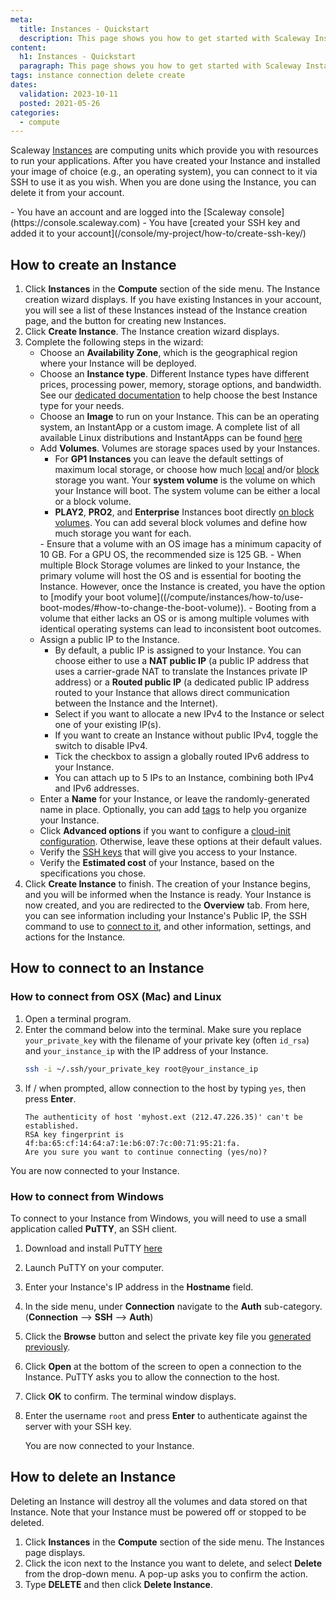 ```yaml
---
meta:
  title: Instances - Quickstart
  description: This page shows you how to get started with Scaleway Instances.
content:
  h1: Instances - Quickstart
  paragraph: This page shows you how to get started with Scaleway Instances.
tags: instance connection delete create 
dates:
  validation: 2023-10-11
  posted: 2021-05-26
categories:
  - compute
---
```


Scaleway [Instances](/compute/instances/concepts/#instance) are computing units which provide you with resources to run your applications. After you have created your Instance and installed your image of choice (e.g., an operating system), you can connect to it via SSH to use it as you wish. When you are done using the Instance, you can delete it from your account.

<Macro id="iam-requirements" />

<Message type="requirement">
  - You have an account and are logged into the [Scaleway console](https://console.scaleway.com)
  - You have [created your SSH key and added it to your account](/console/my-project/how-to/create-ssh-key/)
</Message>

## How to create an Instance

1. Click **Instances** in the **Compute** section of the side menu. The Instance creation wizard displays.
    <Message type="note">
      If you have existing Instances in your account, you will see a list of
      these Instances instead of the Instance creation page, and the <Icon name="plus" />
      button for creating new Instances.
    </Message>
2. Click **Create Instance**. The Instance creation wizard displays.
3. Complete the following steps in the wizard: 
    - Choose an **Availability Zone**, which is the geographical region where your Instance will be deployed.
    - Choose an **Instance type**. Different Instance types have different prices, processing power, memory, storage options, and bandwidth. See our [dedicated documentation](/compute/instances/reference-content/choosing-instance-type/) to help choose the best Instance type for your needs.
    - Choose an **Image** to run on your Instance. This can be an operating system, an InstantApp or a custom image. A complete list of all available Linux distributions and InstantApps can be found [here](https://www.scaleway.com/en/imagehub/)
    - Add **Volumes**. Volumes are storage spaces used by your Instances. 
      - For **GP1 Instances** you can leave the default settings of maximum local storage, or choose how much [local](/compute/instances/concepts/#local-volumes) and/or [block](/compute/instances/concepts/#block-volumes) storage you want. Your **system volume** is the volume on which your Instance will boot. The system volume can be either a local or a block volume.
      - **PLAY2**, **PRO2**, and **Enterprise** Instances boot directly [on block volumes](/compute/instances/concepts/#boot-on-block). You can add several block volumes and define how much storage you want for each. 
      <Message type="important">
        - Ensure that a volume with an OS image has a minimum capacity of 10 GB. For a GPU OS, the recommended size is 125 GB.
        - When multiple Block Storage volumes are linked to your Instance, the primary volume will host the OS and is essential for booting the Instance. However, once the Instance is created, you have the option to [modify your boot volume]((/compute/instances/how-to/use-boot-modes/#how-to-change-the-boot-volume)).
        - Booting from a volume that either lacks an OS or is among multiple volumes with identical operating systems can lead to inconsistent boot outcomes.
      </Message>
    - Assign a public IP to the Instance.
        - By default, a public IP is assigned to your Instance. You can choose either to use a **NAT public IP** (a public IP address that uses a carrier-grade NAT to translate the Instances private IP address) or a **Routed public IP** (a dedicated public IP address routed to your Instance that allows direct communication between the Instance and the Internet).
        - Select if you want to allocate a new IPv4 to the Instance or select one of your existing IP(s).
        - If you want to create an Instance without public IPv4, toggle the switch to disable IPv4.
        - Tick the checkbox to assign a globally routed IPv6 address to your Instance.
        - You can attach up to 5 IPs to an Instance, combining both IPv4 and IPv6 addresses. 
    - Enter a **Name** for your Instance, or leave the randomly-generated name in place. Optionally, you can add [tags](/compute/instances/concepts/#tags) to help you organize your Instance. 
    - Click **Advanced options** if you want to configure a [cloud-init configuration](/compute/instances/concepts/#cloud-init). Otherwise, leave these options at their default values. 
    - Verify the [SSH keys](/console/my-account/concepts/#ssh-key) that will give you access to your Instance.
    - Verify the **Estimated cost** of your Instance, based on the specifications you chose.
4. Click **Create Instance** to finish. The creation of your Instance begins, and you will be informed when the Instance is ready.
    Your Instance is now created, and you are redirected to the **Overview** tab. From here, you can see information including your Instance's Public IP, the SSH command to use to [connect to it](/compute/instances/quickstart/#how-to-connect-to-an-instance), and other information, settings, and actions for the Instance.


## How to connect to an Instance

### How to connect from OSX (Mac) and Linux

1. Open a terminal program.
2. Enter the command below into the terminal. Make sure you replace `your_private_key` with the filename of your private key (often `id_rsa`) and `your_instance_ip` with the IP address of your Instance.
    ```sh
    ssh -i ~/.ssh/your_private_key root@your_instance_ip
    ```
3. If / when prompted, allow connection to the host by typing `yes`, then press **Enter**.
    ```
    The authenticity of host 'myhost.ext (212.47.226.35)' can't be established.
    RSA key fingerprint is 4f:ba:65:cf:14:64:a7:1e:b6:07:7c:00:71:95:21:fa.
    Are you sure you want to continue connecting (yes/no)?
    ```

You are now connected to your Instance.

### How to connect from Windows

To connect to your Instance from Windows, you will need to use a small application called **PuTTY**, an SSH client.

1. Download and install PuTTY [here](https://www.chiark.greenend.org.uk/~sgtatham/putty/latest.html)
2. Launch PuTTY on your computer.
3. Enter your Instance's IP address in the **Hostname** field.
4. In the side menu, under **Connection** navigate to the **Auth** sub-category. (**Connection** --> **SSH** --> **Auth**)
5. Click the **Browse** button and select the private key file you [generated previously](/console/my-project/how-to/create-ssh-key/).
6. Click **Open** at the bottom of the screen to open a connection to the Instance. PuTTY asks you to allow the connection to the host.
7. Click **OK** to confirm. The terminal window displays.
8. Enter the username `root` and press **Enter** to authenticate against the server with your SSH key.

    You are now connected to your Instance.


## How to delete an Instance

<Message type="important">
  Deleting an Instance will destroy all the volumes and data stored on that Instance. Note that your Instance must be powered off or stopped to be deleted.
</Message>

1. Click **Instances** in the **Compute** section of the side menu. The Instances page displays.
2. Click the <Icon name="more" /> icon next to the Instance you want to delete, and select **Delete** from the drop-down menu. A pop-up asks you to confirm the action.
3. Type **DELETE** and then click **Delete Instance**.
